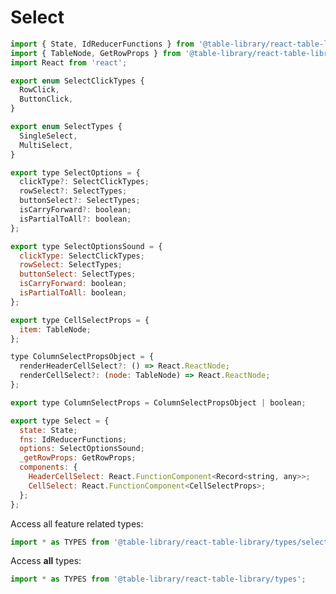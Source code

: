 
<Meta title="Types/Select" />

# Select

```javascript
import { State, IdReducerFunctions } from '@table-library/react-table-library/types/common';
import { TableNode, GetRowProps } from '@table-library/react-table-library/types/table';
import React from 'react';

export enum SelectClickTypes {
  RowClick,
  ButtonClick,
}

export enum SelectTypes {
  SingleSelect,
  MultiSelect,
}

export type SelectOptions = {
  clickType?: SelectClickTypes;
  rowSelect?: SelectTypes;
  buttonSelect?: SelectTypes;
  isCarryForward?: boolean;
  isPartialToAll?: boolean;
};

export type SelectOptionsSound = {
  clickType: SelectClickTypes;
  rowSelect: SelectTypes;
  buttonSelect: SelectTypes;
  isCarryForward: boolean;
  isPartialToAll: boolean;
};

export type CellSelectProps = {
  item: TableNode;
};

type ColumnSelectPropsObject = {
  renderHeaderCellSelect?: () => React.ReactNode;
  renderCellSelect?: (node: TableNode) => React.ReactNode;
};

export type ColumnSelectProps = ColumnSelectPropsObject | boolean;

export type Select = {
  state: State;
  fns: IdReducerFunctions;
  options: SelectOptionsSound;
  _getRowProps: GetRowProps;
  components: {
    HeaderCellSelect: React.FunctionComponent<Record<string, any>>;
    CellSelect: React.FunctionComponent<CellSelectProps>;
  };
};
```

Access all feature related types:

```javascript
import * as TYPES from '@table-library/react-table-library/types/select';
```

Access **all** types:

```javascript
import * as TYPES from '@table-library/react-table-library/types';
```